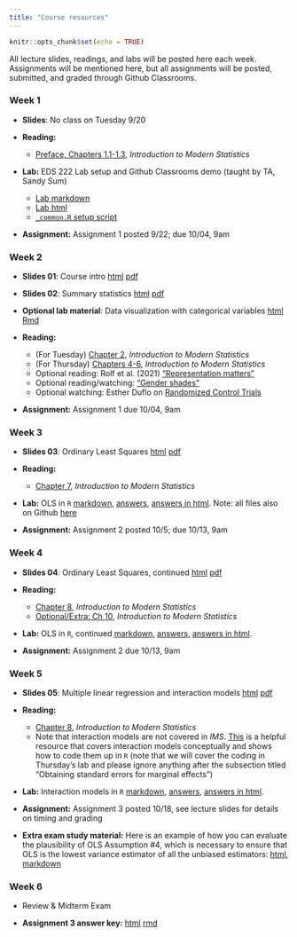 ```yaml
---
title: "Course resources"
---
```


```r
knitr::opts_chunk$set(echo = TRUE)
```

<!-- <p style="color: #ba5e00"><b>TO UPDATE THIS PAGE:</b> Open and edit the <b>resources.Rmd</b> file, in the project root, to delete this placeholder text and customize with your own!</p> -->

All lecture slides, readings, and labs will be posted here each week. Assignments will be mentioned here, but all assignments will be posted, submitted, and graded through Github Classrooms.

### Week 1

- **Slides**: No class on Tuesday 9/20

- **Reading:** 
  + [Preface, Chapters 1.1-1.3](https://openintro-ims.netlify.app/preface.html), _Introduction to Modern Statistics_

- **Lab:** EDS 222 Lab setup and Github Classrooms demo (taught by TA, Sandy Sum)
  + [Lab markdown](labs/01-week-one/week-1-lab.Rmd)
  + [Lab html](labs/01-week-one/week-1-lab.html)
  + [`_common.R` setup script](labs/_common.R) 
  
- **Assignment:** Assignment 1 posted 9/22; due 10/04, 9am


### Week 2

- **Slides 01**: Course intro [html](slides/01-intro/01-intro.html) [pdf](slides/01-intro/01-intro.pdf)

- **Slides 02**: Summary statistics [html](slides/02-summstats/02-summstats.html) [pdf](slides/02-summstats/02-summstats.pdf) 

- **Optional lab material**: Data visualization with categorical variables [html](labs/02-week-two/week-2-categorical-data.html) [Rmd](labs/02-week-two/week-2-categorical-data.Rmd)

- **Reading:** 
  + (For Tuesday) [Chapter 2](https://openintro-ims.netlify.app/data-design.html), _Introduction to Modern Statistics_
  + (For Thursday) [Chapters 4-6](https://openintro-ims.netlify.app/data-design.html), _Introduction to Modern Statistics_
  + Optional reading: Rolf et al. (2021) ["Representation matters"](https://arxiv.org/abs/2103.03399)
  + Optional reading/watching: ["Gender shades"](http://gendershades.org/)
  + Optional watching: Esther Duflo on [Randomized Control Trials](https://www.youtube.com/watch?v=0zvrGiPkVcs)
  
- **Assignment:** Assignment 1 due 10/04, 9am

<!--
- **Reading:** 
  

- **Lab:** [setup script](https://www.dropbox.com/s/2pwolalmlai8n5m/_common.R?dl=0), [markdown](labs/02-week-two/week-2-lab.Rmd), [answers](labs/02-week-two/week-2-lab-answers.Rmd), [answers in html](labs/02-week-two/week-2-lab-answers.html). Note: all files also on Github [here](https://github.com/tcarleton/EDS-222-stats)
  
- **Assignment:** Assignment 2 posted 9/30; due 10/7, 5pm
-->

### Week 3

- **Slides 03**: Ordinary Least Squares [html](slides/03-ols/03-ols.html) [pdf](slides/03-ols/03-ols.pdf)

- **Reading:** 
  + [Chapter 7](https://openintro-ims.netlify.app/data-design.html), _Introduction to Modern Statistics_


- **Lab:** OLS in `R` [markdown](labs/03-week-three/week-3-lab.Rmd), [answers](labs/03-week-three/week-3-lab-answers.Rmd), [answers in html](labs/03-week-three/week-3-lab-answers.html). Note: all files also on Github [here](https://github.com/tcarleton/EDS-222-stats)
  
- **Assignment:** Assignment 2 posted 10/5; due 10/13, 9am 


### Week 4

- **Slides 04**: Ordinary Least Squares, continued [html](slides/04-ols-contd/04-ols-contd.html) [pdf](slides/04-ols-contd/04-ols-contd.pdf) 

- **Reading:** 
  + [Chapter 8](https://openintro-ims.netlify.app/data-design.html), _Introduction to Modern Statistics_
  + [Optional/Extra: Ch 10](https://openintro-ims.netlify.app/model-application.html), _Introduction to Modern Statistics_

- **Lab:** OLS in `R`, continued [markdown](labs/04-week-four/week-4-lab.Rmd), [answers](labs/04-week-four/week-4-lab-answers.Rmd), [answers in html](labs/04-week-four/week-4-lab-answers.html). 
  
- **Assignment:** Assignment 2 due 10/13, 9am


### Week 5

- **Slides 05**: Multiple linear regression and interaction models [html](slides/05-multiplereg/05-multiplereg.html) [pdf](slides/05-multiplereg/05-multiplereg.pdf)

- **Reading:** 
  + [Chapter 8](https://openintro-ims.netlify.app/data-design.html), _Introduction to Modern Statistics_
  + Note that interaction models are not covered in _IMS_. [This](http://www.jkarreth.net/files/RPOS517_Day11_Interact.html) is a helpful resource that covers interaction models conceptually and shows how to code them up in `R` (note that we will cover the coding in Thursday's lab and please ignore anything after the subsection titled "Obtaining standard errors for marginal effects")

- **Lab:** Interaction models in `R` [markdown](labs/05-week-five/week-5-lab.Rmd), [answers](labs/05-week-five/week-5-lab-answers.Rmd), [answers in html](labs/05-week-five/week-5-lab-answers.html). 
  
- **Assignment:** Assignment 3 posted 10/18, see lecture slides for details on timing and grading 

- **Extra exam study material:** Here is an example of how you can evaluate the plausibility of OLS Assumption #4, which is necessary to ensure that OLS is the lowest variance estimator of all the unbiased estimators: [html](labs/05-week-five/example_OLS_assumptions.html), [markdown](labs/05-week-five/example_OLS_assumptions.Rmd)


### Week 6

- Review \& Midterm Exam

- **Assignment 3 answer key:** [html](labs/assignment-03-answers.html) [rmd](labs/assignment-03-answers.Rmd)

<!--

### Week 7

- **Slides 06**: Statistical inference [html](slides/06-inference/06-inference.html) [pdf](slides/06-inference/06-inference.pdf)

- **Reading:** 
  + [Chapters 13, 19.2](https://openintro-ims.netlify.app/data-design.html), _Introduction to Modern Statistics_

- **Lab:** Hypothesis testing in `R` [markdown](labs/07-week-seven/week-7-lab.Rmd), [answers](labs/07-week-seven/week-7-lab-answers.Rmd), [answers in html](labs/07-week-seven/week-7-lab-answers.html).
  
- **Assignment:** Assignment 4 released in Week 8

### Week 8

- **Slides 07**: Time series analysis [html](slides/07-timeseries/07-timeseries.html) [pdf](slides/07-timeseries/07-timeseries.pdf)

- **Reading:** 
  + [Chapters 2, 3](https://otexts.com/fpp3/), _Forecasting: Principles and Practice_

- **Lab:** NO CLASS. 
  
- **Assignment:** Assignment 4: Hypothesis testing and time series analysis (at least 2 weeks to complete)

### Week 9

- **Slides 07**: Time series analysis [html](slides/07-timeseries/07-timeseries.html) [pdf](slides/07-timeseries/07-timeseries.pdf)

- **Slides 08**: Spatial interpolation [html](slides/08-kriging/08-kriging.html) [pdf](slides/08-kriging/08-kriging.pdf)

- **Lab:** Kriging in `R` [**delayed** to Week 10]
  
- **Assignment:** Assignment 4: Hypothesis testing and time series analysis (due 11/24, 5pm)

### Week 10

- **Lab:** Kriging in `R` [data](https://www.dropbox.com/s/ganv3ofxjjobgds/week-eight-data.RDS?dl=0) [markdown](labs/08-week-eight/week-8-lab.Rmd), [answers](labs/08-week-eight/week-8-lab-answers.Rmd), [answers in html](labs/08-week-eight/week-8-lab-answers.html).
  
- **Assignment:** Assignment 4: Hypothesis testing and time series analysis (due 11/24, 5pm)

### Week 11

- **Slides 09**: Applying environmental data science to climate change [pdf](https://www.dropbox.com/s/25aodsxxgugo42g/EDS222_SCC_overview.pdf?dl=0)

- **Optional reading**: Jean Chemnick (2021) [link](https://www.scientificamerican.com/article/cost-of-carbon-pollution-pegged-at-51-a-ton/); Rode et al. (2021) [link](https://idp.nature.com/authorize/casa?redirect_uri=https://www.nature.com/articles/s41586-021-03883-8&casa_token=iyfRYlaeb_MAAAAA:OI0PTWOM1wuotlIDi0DcUDgEvtKLiEHbpJUBBxFaGbIXwyyAM27T7M2OK3IpzssDNcAQCMuhj502e-WRCQ4); Carleton et al. (2021) [link](https://www.nber.org/papers/w27599)

- **Final projects!** Presentations: 12/2 and 12/7; Blogs: 12/2
-->

<!--
-   RStudio's [`distill` website](https://rstudio.github.io/distill/)
-   Inspiration and examples from the [distillery](https://distillery.rbind.io/showcase.html)
-->
